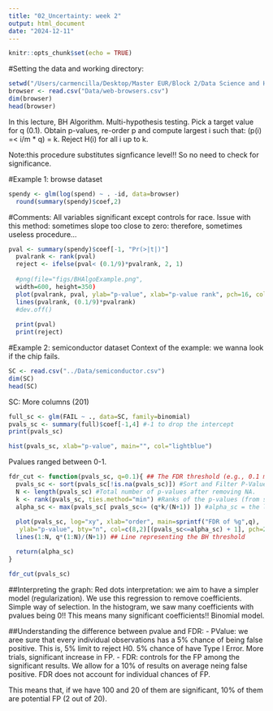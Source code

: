 ```yaml
---
title: "02_Uncertainty: week 2"
output: html_document
date: "2024-12-11"
---
```


```r
knitr::opts_chunk$set(echo = TRUE)
```

#Setting the data and working directory:
```r
setwd("/Users/carmencilla/Desktop/Master EUR/Block 2/Data Science and HR Analytics/FEM11213-Coronas/")
browser <- read.csv("Data/web-browsers.csv")
dim(browser)
head(browser)
```

In this lecture, BH Algorithm.
Multi-hypothesis testing. Pick a target value for q (0.1). Obtain p-values, re-order p and compute largest i such that: 
(p(i) =< i/m * q) = k. Reject H(i) for all i up to k. 

Note:this procedure substitutes signficance level!! So no need to check for significance. 

#Example 1: browse dataset

```r
spendy <- glm(log(spend) ~ . -id, data=browser)
  round(summary(spendy)$coef,2)
```
#Comments: 
All variables significant except controls for race. 
Issue with this method: sometimes slope too close to zero: therefore, sometimes useless procedure... 


```r
pval <- summary(spendy)$coef[-1, "Pr(>|t|)"]
  pvalrank <- rank(pval)
  reject <- ifelse(pval< (0.1/9)*pvalrank, 2, 1) 
  
  #png(file="figs/BHAlgoExample.png",
  width=600, height=350)
  plot(pvalrank, pval, ylab="p-value", xlab="p-value rank", pch=16, col=reject)
  lines(pvalrank, (0.1/9)*pvalrank)
  #dev.off()
  
  print(pval)
  print(reject)
```


#Example 2: semiconductor dataset
Context of the example: we wanna look if the chip fails. 

```r
SC <- read.csv("../Data/semiconductor.csv")
dim(SC)
head(SC)
```

SC: More columns (201)

```r
full_sc <- glm(FAIL ~ ., data=SC, family=binomial)
pvals_sc <- summary(full)$coef[-1,4] #-1 to drop the intercept
print(pvals_sc)
```

```r
hist(pvals_sc, xlab="p-value", main="", col="lightblue")
```

Pvalues ranged between 0-1. 

```r
fdr_cut <- function(pvals_sc, q=0.1){ ## The FDR threshold (e.g., 0.1 means a 10% FDR is allowed).
  pvals_sc <- sort(pvals_sc[!is.na(pvals_sc)]) #Sort and Filter P-Values: essential for the BH algorithm!!
  N <- length(pvals_sc) #Total number of p-values after removing NA.
  k <- rank(pvals_sc, ties.method="min") #Ranks of the p-values (from smallest to largest). Assigns the smallest rank to tied values.
  alpha_sc <- max(pvals_sc[ pvals_sc<= (q*k/(N+1)) ]) #alpha_sc = the largest p-value below the BH-adjusted threshold. BH condition!! 
  
  plot(pvals_sc, log="xy", xlab="order", main=sprintf("FDR of %g",q),  ## log-log plot to visualize results!!
   ylab="p-value", bty="n", col=c(8,2)[(pvals_sc<=alpha_sc) + 1], pch=20)
  lines(1:N, q*(1:N)/(N+1)) ## Line representing the BH threshold

  return(alpha_sc)
}

fdr_cut(pvals_sc)
````
##Interpreting the graph: 
  Red dots interpretation: we aim to have a simpler model (regularization). We use this regression to remove coefficients. Simple way of selection. 
  In the histogram, we saw many coefficients with pvalues being 0!! This means many significant coefficients!!
  Binomial model. 

##Understanding the difference between pvalue and FDR:
  - PValue: we aree sure that every individual observations has a 5% chance of being false positive. This is, 5% limit
  to reject H0. 5% chance of have Type I Error. More trials, significant increase in FP. 
  - FDR: controls for the FP among the significant results. We allow for a 10% of results on average neing false
  positive. FDR does not account for individual chances of FP. 
  
  This means that, if we have 100 and 20 of them are significant, 10% of them are potential FP (2 out of 20). 
